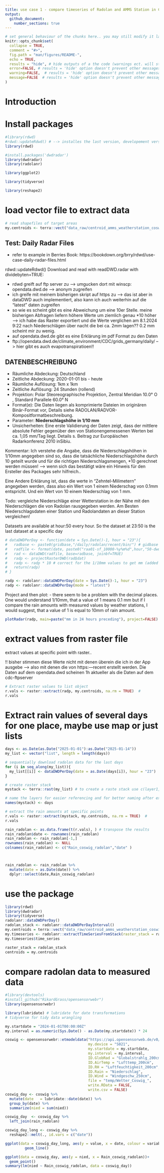 ```yaml
---
title: use case 1 - compare timeseries of Radolan and AMMS Station in Coswig
output:
  github_document:
    number_sections: true
---
```


<!-- README.md is generated from README.Rmd. Please edit that file -->

```r
# set general behaviour of the chunks here.. you may still modify it later in the chunks
knitr::opts_chunk$set(
  collapse = TRUE,
  comment = "#>",
  fig.path = "man/figures/README-",
  echo = TRUE, 
  results = "hide", # hide outputs of a the code (warnings ect. will still be printed; comand to unable in individual chunks: results="markup")
  error=FALSE, # results = 'hide' option doesn't prevent other messages to be printed. To hide them like this, they will still be printed to console
  warning=FALSE,  # results = 'hide' option doesn't prevent other messages to be printed. To hide them like this, they will still be printed to console
  message=FALSE  # results = 'hide' option doesn't prevent other messages to be printed. To hide them like this, they will still be printed to console
)
```

# Introduction

# Install packages
```r
#library(rdwd)
#rdwd::updateRdwd() # --> installes the last version, developement version on the github is used..
library(rdwd)

#install.packages('dwdradar')
library(dwdradar)
library(radolanr)

library(ggplot2)

library(tidyverse) 

library(reshape2)
```

# load vector file to extract data
```r
# read shapefiles of target areas
my.centroids <- terra::vect("data_raw/centroid_amms_weatherstation_coswig_4326.shp")
```


## Test: Daily Radar Files
- refer to example in Berries Book: https://bookdown.org/brry/rdwd/use-case-daily-radar-files.html

rdwd::updateRdwd() Download and read with readDWD.radar with dividebyten=TRUE:

- rdwd greift auf ftp server zu --> umgucken dort mit winscp: opendata.dwd.de --> anonym zugreifen
- ich greife mit meinem bisherigen skript auf https zu --> das ist aber in dataDWD auch implementiert, also kann ich auch weiterhin auf die "latest" daten zugreifen
- so wie es scheint gibt es eine Abweichung um eine 10er Stelle. meine bisherigen Abfragen liefern höhere Werte um ziemlich genau *10 höher --> ich habe das Raster exportiert und die Werte verglichen am 8.1.2024 9:22 nach Niederschlägen über nacht die bei ca. 2mm lagen?? 0.2 mm scheint mir zu wenig. 
- auf opendata.dwd.de gibt es eine Erklärung im pdf Format zu den Daten
- 
ftp://opendata.dwd.de/climate_environment/CDC/grids_germany/daily/ --> hier gibt es auch evapotranspiratioen!!



## DATENBESCHREIBUNG
- Räumliche Abdeckung: Deutschland
- Zeitliche Abdeckung: 2020-01-01 bis - heute
- Räumliche Auflösung: 1km x 1km
- Zeitliche Auflösung: 24 Stunden (rollend)
- Projektion: Polar Steoreographische Projektion, Zentral Meridian 10.0° O , Standard Parallele 60.0° N
- Format(e): Die Daten liegen als komprimierte Dateien im originären Binär-Format vor, Details siehe RADOLAN/RADVOR-Kompositformatbeschreibung.
- Parameter: **Niederschlagshöhe in 1/10 mm**
- Unsicherheiten: Eine erste Validierung der Daten zeigt, dass der mittlere absolute Fehler gegenüber den von Stationengemessenen Werten bei ca. 1,05 mm/Tag liegt. Details s. Beitrag zur Europäischen Radarkonferenz 2010 inSibiu.

Kommentar: Ich verstehe die Angabe, dass die Niederschlagshöhen in 1/10mm angegeben sind so, dass die tatsächliche Niederschlagshöhe durch 10 geteilt wurde und für die richtigen Niederschlagsmengen, *10 gerechnet werden müssen! --> wenn sich das bestätigt wäre ein Hinweis für den Ersteller des Packages sehr hilfreich.. 

Eine Andere Erklärung ist, dass die werte in "Zehntel-Milimetern" angegeben werden, dass also ein Wert von 1 einem Niederschag von 0.1mm entspricht. Und ein Wert von 10 einem Niederschlag von 1 mm. 

Todo: vergleiche Niederschläge einer Wetterstation in der Nähe mit den Niederschlägen die von Radolan rausgegeben werden. Am Besten Niederschlagsdaten einer Station und Radolandaten an dieser Station vergleichen!

Datasets are available at hour:50 every hour. So the dataset at 23:50 is the last dataset at a specific day
```r
# dataDWDPerDay <- function(date = Sys.Date()-1, hour = "23"){
#   radbase <- paste0(gridbase,"/daily/radolan/recent/bin/") # gidbase = "ftp://opendata.dwd.de/climate_environment/CDC/grids_germany"
#   radfile <- format(date, paste0("raa01-sf_10000-%y%m%d",hour,"50-dwd---bin.gz"))
#   rad <- dataDWD(radfile, base=radbase, joinbf=TRUE)
#   radp <- projectRasterDWD(rad$dat)
#   radp <- radp * 10 # correct for the 1/10mm values to get mm (added Rikard, 8.1.2024)
#   return(radp)
# }

radp <- radolanr::dataDWDPerDay(date = Sys.Date()-1, hour = "23")
radp <- radolanr::dataDWDPerDay(mode = "latest")
```


Project and then plot:
- there seem to be a problem with the decimal places. One would understand 1/10mm, that a value of 1 means 0.1 mm but if I compare the rain amounts with measured values by weather stations, I would suggest, that a value of 1 is equal to 10mm of rain amount. 
```r
plotRadar(radp, main=paste("mm in 24 hours preceding"), project=FALSE)
```


# extract values from raster file
extract values at specific point with raster.. 

!! bisher stimmen diese Werte nicht mit denen überein die ich in der App ausgebe --> also mit denen die von https:---recent erstellt werden. Die Daten auf dem opendata.dwd scheinen 1h aktueller als die Daten auf dem cdc-ftpserver
```r
# Extract raster values to list object
r.vals <- raster::extract(radp, my.centroids, na.rm = TRUE)  #
r.vals  

```


# Extract rain values of several days for one place, maybe use map or just lists
```r
days <- as.Date(as.Date("2025-01-01"):as.Date("2025-01-14"))
my_list <- vector("list", length = length(days))

# sequentially download radolan data for the last days
for (i in seq_along(my_list)){
  my_list[[i]] <- dataDWDPerDay(date = as.Date(days[i]), hour = "23")
}

# create raster stack
mystack <- terra::rast(my_list) # to create a raste stack use c(layer1, layer2,.. ) but if data is provided as a list use terra:rast(list)

# name the layers for easier referencing and for better naming after extraction
names(mystack) <- days

# extract the rain amounts at specific points
r.vals <- raster::extract(mystack, my.centroids, na.rm = TRUE)  #
r.vals

rain_radolan <- as.data.frame(t(r.vals), ) # transpose the results
rain_radolan$date <- rownames(rain_radolan)
rain_radolan <- rain_radolan[-1,]
rownames(rain_radolan) <- NULL
colnames(rain_radolan) <- c("Rain_coswig_radolan","date" )



rain_radolan <- rain_radolan %>%
  mutate(date = as.Date(date)) %>%
  dplyr::select(date,Rain_coswig_radolan)
```

# use the package
```r

library(rdwd)
library(dwdradar)
library(tidyverse)
radolanr::dataDWDPerDay()
radolan_stack <- radolanr::dataDWDPerDayInterval()
my.centroids = terra::vect("data_raw/centroid_amms_weatherstation_coswig_4326.shp")
my.timeseries <- radolanr::extractTimeSeriesFromStack(raster_stack = radolan_stack, centroids = my.centroids)
my.timeseries$time_series

raster_stack = radolan_stack
centroids = my.centroids


```


# compare radolan data to measured data
```r
#library(devtools)
#install_github("RikardGrass/opensensorwebr")
library(opensensorwebr)

library(lubridate) # lubridate for date transformations
# tidyverse for tidy data wrangling

my.startdate = "2024-01-01T00:00:00Z"
my.interval = as.numeric(Sys.Date() - as.Date(my.startdate)) * 24

coswig <- opensensorwebr::etmodeldata("https://api.opensensorweb.de/v0/networks/AMMS_WETTERDATEN",
                                      my.device = "S021",
                                      my.startdate = my.startdate,
                                      my.interval = my.interval,
                                      ID.GlobRad = "Globalstrahlg_200cm",
                                      ID.AirTemp = "Lufttemp_200cm",
                                      ID.RH = "Luftfeuchtigkeit_200cm",
                                      ID.Rain = "Niederschlag",
                                      ID.Wind = "Windgeschw_250cm",
                                      file = "temp/Wetter_Coswig_",
                                      write.RData = FALSE,
                                      write.csv = FALSE)
coswig_day <- coswig %>%
  mutate(date   = lubridate::date(date)) %>%
  group_by(date) %>%
  summarize(nied = sum(nied))

```

```r
coswig_day  <- coswig_day %>%
  left_join(rain_radolan)

coswig_day_long <- coswig_day %>%
  reshape2::melt(., id.vars = c("date"))

ggplot(data = coswig_day_long, aes(y = value, x = date, colour = variable)) +
         geom_line()

ggplot(data = coswig_day, aes(y = nied, x = Rain_coswig_radolan))+
  geom_point()
summary(lm(nied ~ Rain_coswig_radolan, data = coswig_day))
```

```r


```


